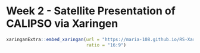 # Week 2 - Satellite Presentation of CALIPSO via Xaringen

```r

xaringanExtra::embed_xaringan(url = "https://maria-108.github.io/RS-Xaringan/#1",
                              ratio = "16:9")

```
